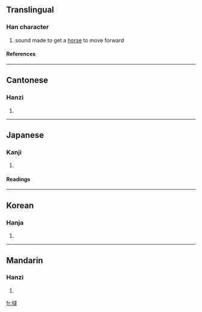 {{see|哒}}

==Translingual==
===Han character===
{{Han char|rn=30|rad=口|as=13|sn=16|four=6403<sub>4</sub>|canj=口卜土手 (RYGQ)}}
# sound made to get a [[horse]] to move forward
====References====
{{Han ref|kx=0209.190|dkj=04353|dj=0432.050|hdz=10681.040|uh=5660|ud=22112|bh=E8FD|bd=59645}}
----
==Cantonese==
===Hanzi===
{{yue-hanzi|jyut=|y=daat6}}
# {{defn|Cantonese}}
----
==Japanese==
===Kanji===
{{ja-kanji|grade=|rs=口13}}
# {{defn|Japanese}} 
====Readings====
{{ja-readings|on=[[たつ]] (tatsu), [[たち]] (tachi), [[だち]] (dachi)|kun=}}
----
==Korean==
===Hanja===
{{ko-hanja|hangeul=[[달]]|rv=dal|mr=tal}}
# {{defn|Korean}}
----
==Mandarin==
===Hanzi===
{{cmn-hanzi|sim=哒|pin=[[dā]] ([[da1]])|wg=ta<sup>1</sup>}}
# {{defn|Mandarin}}

[[fr:噠]]